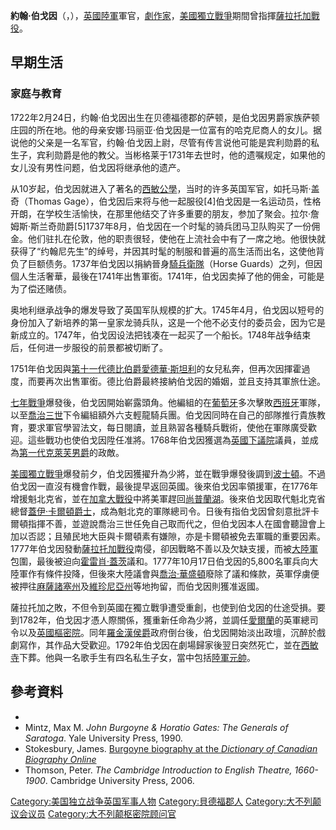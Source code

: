 {{NoteTA
|G1=Military
|G2=地名
|1=zh-tw:伯格因;zh-hans:伯戈因;
|2=zh-tw:貝德福;zh:貝德福德;
}}
{{Infobox Military Person
|name=約翰·伯戈因<br/>General John Burgoyne
|birth_date= {{birth date|df=yes|1722|02|24}}
|death_date= {{death date and age|df=yes|1792|08|04|1722|02|24}}
|image= [[File:BurgoyneByReynolds.jpg|200px]]
|birth_place=[[大不列顛王國|英國]][[貝德福德郡|貝德福德郡]]{{link-en|薩頓村|Sutton, Bedfordshire}}
|death_place=[[大不列顛王國|英國]][[倫敦|倫敦]][[五月墟市|五月墟市]]
|allegiance= {{flag|Kingdom of Great Britain}}
|branch={{Army|UK}}
|serviceyears=1743-1777年<br/>1782-1784年
|rank=[[少將|少將]]
|battles=
[[奧地利王位繼承戰爭|奧地利王位繼承戰爭]]<br/>[[七年戰爭|七年戰爭]]<br/>[[美國獨立戰爭|美國獨立戰爭]]
}}
'''約翰·伯戈因'''（{{Lang-en|John Burgoyne}}，{{bd|1722年|2月24日|1792年|8月4日}}），[[大不列顛王國|英國]][[英國陸軍|陸軍]]軍官，[[劇作家|劇作家]]，[[美國獨立戰爭|美國獨立戰爭]]期間曾指揮[[薩拉托加戰役|薩拉托加戰役]]。

== 早期生活 ==

=== 家庭与教育 ===
1722年2月24日，约翰·伯戈因出生在贝德福德郡的萨顿，是伯戈因男爵家族萨顿庄园的所在地。他的母亲安娜·玛丽亚·伯戈因是一位富有的哈克尼商人的女儿。据说他的父亲是一名军官，约翰·伯戈因上尉，尽管有传言说他可能是宾利勋爵的私生子，宾利勋爵是他的教父。当彬格莱于1731年去世时，他的遗嘱规定，如果他的女儿没有男性问题，伯戈因将继承他的遗产。

从10岁起，伯戈因就进入了著名的[[西敏公學|西敏公學]]，当时的许多英国军官，如托马斯·盖奇（Thomas Gage），伯戈因后来将与他一起服役[4]伯戈因是一名运动员，性格开朗，在学校生活愉快，在那里他结交了许多重要的朋友，参加了聚会。拉尔·詹姆斯·斯兰奇勋爵[5]1737年8月，伯戈因在一个时髦的骑兵团马卫队购买了一份佣金。他们驻扎在伦敦，他的职责很轻，使他在上流社会中有了一席之地。他很快就获得了“约翰尼先生”的绰号，并因其时髦的制服和普遍的高生活而出名，这使他背负了巨额债务。1737年伯戈因以捐納晉身[[騎兵衛隊|騎兵衛隊]]（Horse Guards）之列，但因個人生活奢華，最後在1741年出售軍銜。1741年，伯戈因卖掉了他的佣金，可能是为了偿还赌债。

奥地利继承战争的爆发导致了英国军队规模的扩大。1745年4月，伯戈因以短号的身份加入了新培养的第一皇家龙骑兵队，这是一个他不必支付的委员会，因为它是新成立的。1747年，伯戈因设法把钱凑在一起买了一个船长。1748年战争结束后，任何进一步服役的前景都被切断了。

1751年伯戈因與[[第十一代德比伯爵愛德華·斯坦利|第十一代德比伯爵愛德華·斯坦利]]的女兒私奔，但再次因揮霍過度，而要再次出售軍銜。德比伯爵最終接納伯戈因的婚姻，並且支持其軍旅仕途。

[[七年戰爭|七年戰爭]]爆發後，伯戈因開始嶄露頭角。他編組的{{link-en|第16女皇槍騎兵團|16th The Queen's Lancers|第16輕龍騎兵團}}在[[葡萄牙|葡萄牙]]多次擊敗[[西班牙|西班牙]]軍隊，以至[[喬治三世_(英國)|喬治三世]]下令編組額外六支輕龍騎兵團。伯戈因同時在自己的部隊推行貴族教育，要求軍官學習法文，每日閱讀，並且熟習各種騎兵戰術，使他在軍隊廣受歡迎。這些戰功也使伯戈因陞任准將。1768年伯戈因獲選為[[英國下議院|英國下議院]]議員，並成為[[羅伯特·克萊芙，第一代克萊芙男爵|第一代克萊芙男爵]]的政敵。

[[美國獨立戰爭|美國獨立戰爭]]爆發前夕，伯戈因獲擢升為少將，並在戰爭爆發後調到[[波士頓|波士頓]]。不過伯戈因一直沒有機會作戰，最後提早返回英國。後來伯戈因率領援軍，在1776年增援魁北克省，並在[[加拿大戰役|加拿大戰役]]中將美軍趕回[[尚普蘭湖|尚普蘭湖]]。後來伯戈因取代魁北克省總督[[蓋伊·卡爾頓|蓋伊·卡爾頓爵士]]，成為魁北克的軍隊總司令。日後有指伯戈因曾刻意批評卡爾頓指揮不善，並遊說喬治三世任免自己取而代之，但伯戈因本人在國會聽證會上加以否認；且殖民地大臣{{link-en|第一代薩克維爾子爵喬治·熱爾曼|George Germain, 1st Viscount Sackville|喬治·熱爾曼勳爵}}與卡爾頓素有嫌隙，亦是卡爾頓被免去軍職的重要因素。1777年伯戈因發動[[薩拉托加戰役|薩拉托加戰役]]南侵，卻因戰略不善以及欠缺支援，而被[[大陸軍|大陸軍]]包圍，最後被迫向[[霍雷肖·蓋茨|霍雷肖·蓋茨]]議和。1777年10月17日伯戈因的5,800名軍兵向大陸軍作有條件投降，但後來大陸議會與[[喬治·華盛頓|喬治·華盛頓]]廢除了議和條款，英軍俘虜便被押往[[麻薩諸塞州|麻薩諸塞州]]及[[維珍尼亞州|維珍尼亞州]]等地拘留，而伯戈因則獲准返國。

薩拉托加之敗，不但令到英國在獨立戰爭遭受重創，也使到伯戈因的仕途受損。要到1782年，伯戈因才憑人際關係，獲重新任命為少將，並調任[[愛爾蘭|愛爾蘭]]的英軍總司令以及[[英國樞密院|英國樞密院]]。同年[[查爾斯·沃森-文特沃斯，第二代羅金漢侯爵|羅金漢侯爵]]政府倒台後，伯戈因開始淡出政壇，沉醉於戲劇寫作，其作品大受歡迎。1792年伯戈因在劇場歸家後翌日突然死亡，並在[[西敏寺|西敏寺]]下葬。他與一名歌手生有四名私生子女，當中包括[[陸軍元帥|陸軍元帥]]{{link-en|約翰·福斯·伯戈因|John Fox Burgoyne}}。

==參考資料==
{{refbegin}}
*{{Cite book|last=Billias|first=George Athan|title=George Washington's Opponents|url=https://archive.org/details/georgewashington00bill|year=1969|publisher=William Morrow|location=New York|oclc=11709}}
* Mintz, Max M. ''John Burgoyne & Horatio Gates: The Generals of Saratoga''. Yale University Press, 1990.
*Stokesbury, James. [http://www.biographi.ca/009004-119.01-e.php?&id_nbr=1782 Burgoyne biography at the ''Dictionary of Canadian Biography Online''] {{Wayback|url=http://www.biographi.ca/009004-119.01-e.php?&id_nbr=1782 |date=20121016080638 }}
* Thomson, Peter. ''The Cambridge Introduction to English Theatre, 1660-1900''. Cambridge University Press, 2006.
{{refend}}

{{Authority control}}
{{DEFAULTSORT:Burgoyne, John}}
[[Category:美国独立战争英国军事人物|Category:美国独立战争英国军事人物]]
[[Category:貝德福郡人|Category:貝德福郡人]]
[[Category:大不列颠议会议员|Category:大不列颠议会议员]]
[[Category:大不列颠枢密院顾问官|Category:大不列颠枢密院顾问官]]